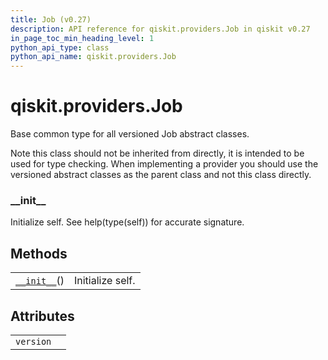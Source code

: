 ```yaml
---
title: Job (v0.27)
description: API reference for qiskit.providers.Job in qiskit v0.27
in_page_toc_min_heading_level: 1
python_api_type: class
python_api_name: qiskit.providers.Job
---
```


<span id="qiskit-providers-job" />

# qiskit.providers.Job

<Class id="qiskit.providers.Job" isDedicatedPage={true} github="https://github.com/qiskit/qiskit/tree/stable/0.17/qiskit/providers/job.py" signature="Job" modifiers="class">
  Base common type for all versioned Job abstract classes.

  Note this class should not be inherited from directly, it is intended to be used for type checking. When implementing a provider you should use the versioned abstract classes as the parent class and not this class directly.

  ### \_\_init\_\_

  <Function id="qiskit.providers.Job.__init__" signature="__init__()">
    Initialize self. See help(type(self)) for accurate signature.
  </Function>

  ## Methods

  |                                                                                |                  |
  | ------------------------------------------------------------------------------ | ---------------- |
  | [`__init__`](#qiskit.providers.Job.__init__ "qiskit.providers.Job.__init__")() | Initialize self. |

  ## Attributes

  |           |   |
  | --------- | - |
  | `version` |   |
</Class>

